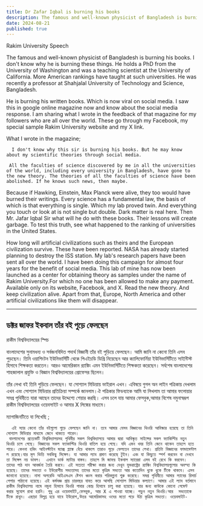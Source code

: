 ```yaml
---
title: Dr Zafar Iqbal is burning his books
description: The famous and well-known physicist of Bangladesh is burning his books. I don't know why he is burning these things. He holds a PhD from the University of Washington and was a teaching scientist at the University of California. More American rankings have taught at such universities. He was recently a professor at Shahjalal University of Technology and Science, Bangladesh.
date: 2024-08-21
published: true
---
```


Rakim University Speech

The famous and well-known physicist of Bangladesh is burning his books. I don't know why he is burning these things. He holds a PhD from the University of Washington and was a teaching scientist at the University of California. More American rankings have taught at such universities. He was recently a professor at Shahjalal University of Technology and Science, Bangladesh.

He is burning his written books. Which is now viral on social media. I saw this in google online magazine now and know about the social media response. I am sharing what I wrote in the feedback of that magazine for my followers who are all over the world. These go through my Facebook, my special sample Rakim University website and my X link.

What I wrote in the magazine; 

      I don't know why this sir is burning his books. But he may know about my scientific theories through social media.

     All the faculties of science discovered by me in all the universities of the world, including every university in Bangladesh, have gone to the new theory. The theories of all the faculties of science have been abolished. If he knows such news, then maybe.

Because if Hawking, Einstein, Max Planck were alive, they too would have burned their writings. Every science has a fundamental law, the basis of which is that everything is single. Which my lab proved twin. And everything you touch or look at is not single but double.  Dark matter is real here. Then Mr. Jafar Iqbal Sir what will he do with these books. Their lessons will create garbage. To test this truth, see what happened to the ranking of universities in the United States.

How long will artificial civilizations such as theirs and the European civilization survive. These have been reported. NASA has already started planning to destroy the ISS station. My lab's research papers have been sent all over the world. I have been doing this campaign for almost four years for the benefit of social media. This lab of mine has now been launched as a center for obtaining theory as samples under the name of Rakim University.For which no one has been allowed to make any payment. Available only on its website, Facebook, and X. Read the new theory. And keep civilization alive. Apart from that, Europe, North America and other artificial civilizations like them will disappear.

---

##  ডক্টর জাফর ইকবাল তাঁর বই পুড়ে ফেলছেন

রাকীম বিশ্ববিদ্যালয়ের স্পিচ

বাংলাদেশের সুনামধন‍্য ও সর্বজনবিদিত পদার্থ বিজ্ঞানী তাঁর বই পুড়িয়ে ফেলছেন। আমি জানি না কেনো তিনি এসব পুড়ছেন। তিনি ওয়াশিংটন ইউনিভার্সিটি থেকে পিএইচডি ডিগ্রি নিয়েছেন আর ক‍্যালিফোর্নিয়া ইউনিভার্সিটিতে সাইন্টিস্ট হিসাবে শিক্ষকতা করতেন। আরও আমেরিকান র‍্যাঙ্কিং এমন ইউনিভার্সিটিতে শিক্ষকতা করেছেন। সর্বশেষ বাংলাদেশের শাহজালাল প্রযুক্তি ও বিজ্ঞান বিশ্ববিদ্যালয়ের প্রোফেসর ছিলেন।

তাঁর লেখা বই তিনি পুড়িয়ে ফেলছেন। যা সোশ‍্যাল মিডিয়ায় ভাইরাল এখন। এবিষয়ে গুগল অন লাইন পত্রিকায় দেখলাম এখন এবং  সোশ‍্যাল মিডিয়ার প্রতিক্রিয়া সম্পর্কে জানলাম।ঐ পত্রিকার ফিডব‍্যাকে আমি যা লিখলাম তা আমার  ফলোয়ার সমগ্র পৃথিবীতে যারা আছেন তাদের উদ্দেশ‍্যে শেয়ার করছি। এসব চলে যায় আমার ফেসবুক,আমার বিশেষ নমুনাস্বরূপ রাকীম বিশ্ববিদ্যালয়ের ওয়েবসাইট ও আমার X লিঙ্কের মাধ‍্যমে।

ম‍্যাগাজিনটিতে যা লিখেছি ; 

      এই স‍্যার কেনো তাঁর বইগুলো পুড়ে ফেলছেন জানি না। তবে আমার যেসব বিজ্ঞানের থিওরি আবিস্কার হয়েছে তা তিনি সোশ‍্যাল মিডিয়ার মাধ‍্যমে জেনে থাকতে পারেন।
     বাংলাদেশের প্রত‍্যেকটি বিশ্ববিদ্যালয়সহ পৃথিবীর সকল বিশ্ববিদ্যালয়ে আমার দ্বারা আবিস্কৃত সাইন্সের সকল ফ‍্যাকিল্টির নতুন থিওরি চলে গেছে। বিজ্ঞানের সকল ফ‍্যাকাল্টির থিওরি বাতিল হয়ে গেছে। যদি এমন খবর তিনি জেনে থাকেন তাহলে হতে পারে। কেননা হকিং আইনস্টাইন ম‍্যাক্স প্ল‍্যাঙ্ক বেঁচে থাকলে তারাও পুড়ে ফেলতেন তাদের লেখা। প্রতিটা বিজ্ঞানের ফান্ডামেন্টাল ল রয়েছে।যার মূল ভিত্তি সবকিছু সিঙ্গেল। যা আমার ল‍্যাব প্রমাণ করেছে টুইন। এবং যা কিছুতে স্পর্শ করবেন বা দেখবে তা সিঙ্গেল নয় ডাবল।  এখানে ডার্ক ম‍্যাটার বাস্তব। তাহলে মি জাফর ইকবাল স‍্যারেরা এসব বই রেখে কি করবেন। তাদের পাঠ দান আবর্জনা তৈরি করবে। এই সত‍্যতা পরীক্ষা করার জন‍্য দেখুন যুক্তরাষ্ট্রের র‍্যাঙ্কিং বিশ্ববিদ্যালয়গুলোর অবস্হা কি হয়েছে। তাদের সভ‍্যতা ও ইউরোপীয় সভ‍্যতাসহ তাদের মতো কৃত্রিম সভ‍্যতা আর কতোদিন ধুকে ধুকে টিকে থাকবে। এসব জানানো হয়েছে। নাসা অলরেডি আইএসএস ষ্টেশন ধ্বংস করার পরিকল্পনা শুরু করেছে। সমগ্র পৃথিবীতে আমার ল‍্যাবের রিসার্চ পেপার পাঠানো হয়েছে। এই কর্মযজ্ঞ প্রায় চারবছর যাবত করে আসছি সোশ‍্যাল মিডিয়ার কল‍্যাণে। আমার এই ল‍্যাব বর্তমানে রাকীম বিশ্ববিদ্যালয় নামে নমুনা হিসাবে থিওরি পাবার কেন্দ্র হিসাবে চালু করা হয়েছে। যার জন‍্য কাউকে কোনো পেমেন্ট করার সুযোগ রাখা হয়নি। শুধু এর ওয়েবসাইট,ফেসবুক, আর X এ পাওয়া যাচ্ছে। পড়ুন নতুন থিওরি।আর  সভ‍্যতাকে টিকে রাখুন। এছাড়া বিলুপ্ত হয়ে যাবে ইউরোপ,উত্তর আমেরিকাসহ ওদের মতো গড়ে উঠা কৃত্রিম সভ‍্যতা। ওয়েবসাইট-
